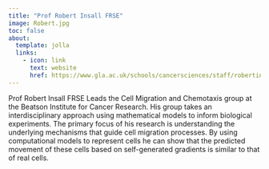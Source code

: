 ```yaml
---
title: "Prof Robert Insall FRSE"
image: Robert.jpg
toc: false
about:
  template: jolla
  links:
    - icon: link
      text: website
      href: https://www.gla.ac.uk/schools/cancersciences/staff/robertinsall/
---
```


Prof Robert Insall FRSE Leads the Cell Migration and Chemotaxis group at the Beatson Institute for Cancer Research. His group takes an interdisciplinary approach using mathematical models to inform biological experiments. The primary focus of his research is understanding the underlying mechanisms that guide cell migration processes. By using computational models to represent cells he can show that the predicted movement of these cells based on self-generated gradients is similar to that of real cells.
